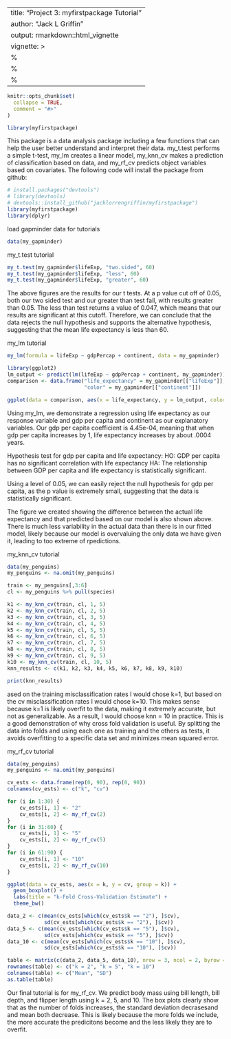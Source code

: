 
---
title: "Project 3: myfirstpackage Tutorial"
author: "Jack L Griffin"
output: rmarkdown::html_vignette
vignette: >
  %\VignetteIndexEntry{myfirstpackage Tutorial}
  %\VignetteEngine{knitr::rmarkdown}
  %\VignetteEncoding{UTF-8}
---

```r
knitr::opts_chunk$set(
  collapse = TRUE,
  comment = "#>"
)
```

```r
library(myfirstpackage)
```

This package is a data analysis package including a few functions that can help the user better understand and interpret their data. my_t.test performs a simple t-test, my_lm creates a linear model, my_knn_cv makes a prediction of classification based on data, and my_rf_cv predicts object variables based on covariates. The following code will install the package from github:

```r
# install.packages("devtools")
# library(devtools)
# devtools::install_github("jacklorrengriffin/myfirstpackage")
library(myfirstpackage)
library(dplyr)
```


load gapminder data for tutorials
```r
data(my_gapminder)
```

my_t.test tutorial

```r
my_t.test(my_gapminder$lifeExp, "two.sided", 60)
my_t.test(my_gapminder$lifeExp, "less", 60)
my_t.test(my_gapminder$lifeExp, "greater", 60)
```
The above figures are the results for our t tests. At a p value cut off of 0.05, both our two sided test and our greater than test fail, with results greater than 0.05. The less than test returns a value of 0.047, which means that our results are significant at this cutoff. Therefore, we can conclude that the data rejects the null hypothesis and supports the alternative hypothesis, suggesting that the mean life expectancy is less than 60.

my_lm tutorial

```r
my_lm(formula = lifeExp ~ gdpPercap + continent, data = my_gapminder)

library(ggplot2)
lm_output <- predict(lm(lifeExp ~ gdpPercap + continent, my_gapminder))
comparison <- data.frame("life_expectancy" = my_gapminder[["lifeExp"]], lm_output,
                         "color" = my_gapminder[["continent"]])

ggplot(data = comparison, aes(x = life_expectancy, y = lm_output, color = color)) + geom_point() + ylab("Fitted") + xlab("Actual")
```
Using my_lm, we demonstrate a regression using life expectancy as our response variable and gdp per capita and continent as our explanatory variables. Our gdp per capita coefficient is 4.45e-04, meaning that when gdp per capita increases by 1, life expectancy increases by about .0004 years. 

Hypothesis test for gdp per capita and life expectancy:
HO: GDP per capita has no significant correlation with life expectancy
HA: The relationship between GDP per capita and life expectancy is statistically significant.

Using a level of 0.05, we can easily reject the null hypothesis for gdp per capita, as the p value is extremely small, suggesting that the data is statistically significant.

The figure we created showing the difference between the actual life expectancy and that predicted based on our model is also shown above. There is much less variability in the actual data than there is in our fitted model, likely because our model is overvaluing the only data we have given it, leading to too extreme of rpedictions.

my_knn_cv tutorial

```r
data(my_penguins)
my_penguins <- na.omit(my_penguins)

train <- my_penguins[,3:6]
cl <- my_penguins %>% pull(species)

k1 <- my_knn_cv(train, cl, 1, 5)
k2 <- my_knn_cv(train, cl, 2, 5)
k3 <- my_knn_cv(train, cl, 3, 5)
k4 <- my_knn_cv(train, cl, 4, 5)
k5 <- my_knn_cv(train, cl, 5, 5)
k6 <- my_knn_cv(train, cl, 6, 5)
k7 <- my_knn_cv(train, cl, 7, 5)
k8 <- my_knn_cv(train, cl, 8, 5)
k9 <- my_knn_cv(train, cl, 9, 5)
k10 <- my_knn_cv(train, cl, 10, 5)
knn_results <- c(k1, k2, k3, k4, k5, k6, k7, k8, k9, k10)

print(knn_results)
```

ased on the training misclassification rates I would chose k=1, but based on the cv misclassification rates I would chose k=10. This makes sense because k=1 is likely overfit to the data, making it extremely accurate, but not as generalizable. As a result, I would choose knn = 10 in practice. This is a good demonstration of why cross fold validation is useful. By splitting the data into folds and using each one as training and the others as tests, it avoids overfitting to a specific data set and minimizes mean squared error.

my_rf_cv tutorial

```r
data(my_penguins)
my_penguins <- na.omit(my_penguins)

cv_ests <- data.frame(rep(0, 90), rep(0, 90))
colnames(cv_ests) <- c("k", "cv")

for (i in 1:30) {
    cv_ests[i, 1] <- "2"
    cv_ests[i, 2] <- my_rf_cv(2)
}
for (i in 31:60) {
    cv_ests[i, 1] <- "5"
    cv_ests[i, 2] <- my_rf_cv(5)
}
for (i in 61:90) {
    cv_ests[i, 1] <- "10"
    cv_ests[i, 2] <- my_rf_cv(10)
}

ggplot(data = cv_ests, aes(x = k, y = cv, group = k)) +
  geom_boxplot() +
  labs(title = "k-Fold Cross-Validation Estimate") +
  theme_bw()

data_2 <- c(mean(cv_ests[which(cv_ests$k == "2"), ]$cv),
            sd(cv_ests[which(cv_ests$k == "2"), ]$cv))
data_5 <- c(mean(cv_ests[which(cv_ests$k == "5"), ]$cv),
            sd(cv_ests[which(cv_ests$k == "5"), ]$cv))
data_10 <- c(mean(cv_ests[which(cv_ests$k == "10"), ]$cv),
            sd(cv_ests[which(cv_ests$k == "10"), ]$cv))

table <- matrix(c(data_2, data_5, data_10), nrow = 3, ncol = 2, byrow = TRUE)
rownames(table) <- c("k = 2", "k = 5", "k = 10")
colnames(table) <- c("Mean", "SD")
as.table(table)
```

Our final tutorial is for my_rf_cv. We predict body mass using bill length, bill depth, and flipper length using k = 2, 5, and 10. The box plots clearly show that as the number of folds increases, the standard deviation decrasesand and mean both decrease. This is likely because the more folds we include, the more accurate the predicitons become and the less likely they are to overfit.
